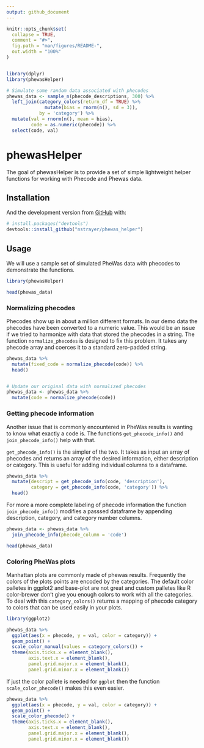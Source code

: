```yaml
---
output: github_document
---
```


<!-- README.md is generated from README.Rmd. Please edit that file -->

```r
knitr::opts_chunk$set(
  collapse = TRUE,
  comment = "#>",
  fig.path = "man/figures/README-",
  out.width = "100%"
)


library(dplyr)
library(phewasHelper)

# Simulate some random data associated with phecodes
phewas_data <- sample_n(phecode_descriptions, 300) %>%
  left_join(category_colors(return_df = TRUE) %>% 
              mutate(bias = rnorm(n(), sd = 3)),
            by = 'category') %>% 
  mutate(val = rnorm(n(), mean = bias),
         code = as.numeric(phecode)) %>% 
  select(code, val)
```

# phewasHelper

<!-- badges: start -->
<!-- badges: end -->

The goal of phewasHelper is to provide a set of simple lightweight helper functions for working with Phecode and Phewas data. 

## Installation

And the development version from [GitHub](https://github.com/) with:

``` r
# install.packages("devtools")
devtools::install_github("nstrayer/phewas_helper")
```



## Usage

We will use a sample set of simulated PheWas data with phecodes to demonstrate the functions. 


```r
library(phewasHelper)

head(phewas_data)
```



### Normalizing phecodes

Phecodes show up in about a million different formats. In our demo data the phecodes have been converted to a numeric value. This would be an issue if we tried to harmonize with data that stored the phecodes in a string. The function `normalize_phecodes` is designed to fix this problem. It takes any phecode array and coerces it to a standard zero-padded string. 

```r
phewas_data %>% 
  mutate(fixed_code = normalize_phecode(code)) %>% 
  head()


# Update our original data with normalized phecodes
phewas_data <- phewas_data %>% 
  mutate(code = normalize_phecode(code))
```

### Getting phecode information

Another issue that is commonly encountered in PheWas results is wanting to know what exactly a code is. The functions `get_phecode_info()` and `join_phecode_info()` help with that. 

`get_phecode_info()` is the simpler of the two. It takes as input an array of phecodes and returns an array of the desired information, either description or category. This is useful for adding individual columns to a dataframe. 

```r
phewas_data %>% 
  mutate(descript = get_phecode_info(code, 'description'),
         category = get_phecode_info(code, 'category')) %>% 
  head()
```

For more a more complete labeling of phecode information the function `join_phecode_info()` modifies a passsed dataframe by appending description, category, and category number columns. 

```r
phewas_data <- phewas_data %>% 
  join_phecode_info(phecode_column = 'code')

head(phewas_data)
```


### Coloring PheWas plots

Manhattan plots are commonly made of phewas results. Frequently the colors of the plots points are encoded by the categories. The default color palletes in ggplot2 and base-plot are not great and custom palletes like R color-brewer don't give you enough colors to work with all the categories. To deal with this `category_colors()` returns a mapping of phecode category to colors that can be used easily in your plots. 

```r
library(ggplot2)

phewas_data %>% 
  ggplot(aes(x = phecode, y = val, color = category)) +
  geom_point() +
  scale_color_manual(values = category_colors()) +
  theme(axis.ticks.x = element_blank(),
        axis.text.x = element_blank(),
        panel.grid.major.x = element_blank(),
        panel.grid.minor.x = element_blank())
```


If just the color pallete is needed for `ggplot` then the function `scale_color_phecode()` makes this even easier. 

```r
phewas_data %>% 
  ggplot(aes(x = phecode, y = val, color = category)) +
  geom_point() +
  scale_color_phecode() +
  theme(axis.ticks.x = element_blank(),
        axis.text.x = element_blank(),
        panel.grid.major.x = element_blank(),
        panel.grid.minor.x = element_blank())
```

